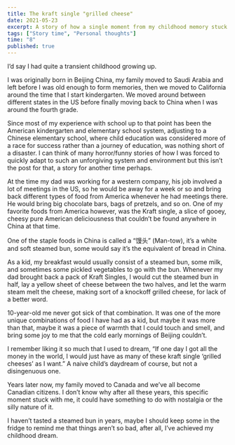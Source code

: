 ```yaml
---
title: The kraft single "grilled cheese"
date: 2021-05-23
excerpt: A story of how a single moment from my childhood memory stuck with me. 
tags: ["Story time", "Personal thoughts"]
time: "8"
published: true
---
```


I’d say I had quite a transient childhood growing up. 

I was originally born in Beijing China, my family moved to Saudi Arabia and left before 
I was old enough to form memories, then we moved to California around the time that I 
start kindergarten. We moved around between different states in the US before finally 
moving back to China when I was around the fourth grade. 

Since most of my experience with school up to that point has been the American kindergarten 
and elementary school system, adjusting to a Chinese elementary school, where child education
 was considered more of a race for success rather than a journey of education, was nothing 
 short of a disaster. I can think of many horror/funny stories of how I was forced to quickly 
 adapt to such an unforgiving system and environment but this isn’t the post for that, a story 
 for another time perhaps. 
 
 
At the time my dad was working for a western company, his job involved a lot of meetings in the 
US, so he would be away for a week or so and bring back different types of food from America 
whenever he had meetings there. He would bring big chocolate bars, bags of pretzels, and so on. 
One of my favorite foods from America however, was the Kraft single, a slice of gooey, cheesy 
pure American deliciousness that couldn’t be found anywhere in China at that time. 

One of the staple foods in China is called a “馒头” (Man-tow), it’s a white and soft steamed bun, 
some would say it’s the equivalent of bread in China. 

As a kid, my breakfast would usually consist of a steamed bun, some milk, and sometimes some pickled 
vegetables to go with the bun. Whenever my dad brought back a pack of Kraft Singles, I would cut 
the steamed bun in half, lay a yellow sheet of cheese between the two halves, and let the warm 
steam melt the cheese, making sort of a knockoff grilled cheese, for lack of a better word. 

10-year-old me never got sick of that combination. It was one of the more unique combinations of food 
I have had as a kid, but maybe it was more than that, maybe it was a piece of warmth that I could touch 
and smell, and bring some joy to me that the cold early mornings of Beijing couldn’t. 

I remember liking it so much that I used to dream, “If one day I got all the money in the world, 
I would just have as many of these kraft single ‘grilled cheeses’ as I want.” A naive child’s daydream 
of course, but not a disingenuous one. 

Years later now, my family moved to Canada and we’ve all become Canadian citizens. I don’t know why after 
all these years, this specific moment stuck with me, it could have something to do with nostalgia or the 
silly nature of it. 

I haven’t tasted a steamed bun in years, maybe I should keep some in the fridge to remind me that things 
aren’t so bad, after all, I’ve achieved my childhood dream. 



